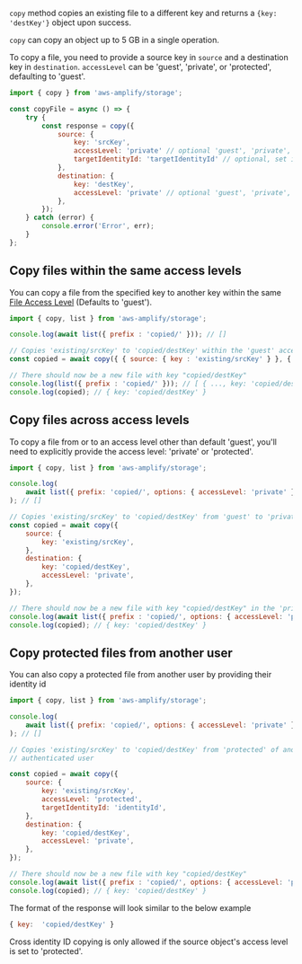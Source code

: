 `copy` method copies an existing file to a different key and returns a `{key: 'destKey'}` object upon
success.

<Callout>

`copy` can copy an object up to 5 GB in a single operation.

</Callout>

To copy a file, you need to provide a source key in `source` and a destination key in `destination`. `accessLevel` can be 'guest', 'private', or 'protected', defaulting to 'guest'.

```javascript
import { copy } from 'aws-amplify/storage';

const copyFile = async () => {
	try {
		const response = copy({
			source: { 
				key: 'srcKey',
				accessLevel: 'private' // optional 'guest', 'private', or 'protected'. Defaults to 'guest'.
				targetIdentityId: 'targetIdentityId' // optional, set it to other user's identity ID if copy from other user
			},
			destination: { 
				key: 'destKey',
				accessLevel: 'private' // optional 'guest', 'private', or 'protected'. Defaults to 'guest'.
			},
		});
	} catch (error) {
		console.error('Error', err);
	}
};
```

## Copy files within the same access levels

You can copy a file from the specified key to another key within the same [File Access Level](/lib/storage/configureaccess) (Defaults to 'guest').

```javascript
import { copy, list } from 'aws-amplify/storage';

console.log(await list({ prefix : 'copied/' })); // []

// Copies 'existing/srcKey' to 'copied/destKey' within the 'guest' access level
const copied = await copy({ { source: { key : 'existing/srcKey' } }, { destination: { key : 'copied/destKey' } } });

// There should now be a new file with key "copied/destKey"
console.log(list({ prefix : 'copied/' })); // [ { ..., key: 'copied/destKey' } ]
console.log(copied); // { key: 'copied/destKey' }
```

## Copy files across access levels

To copy a file from or to an access level other than default 'guest', you'll need to explicitly provide the access level: 'private' or 'protected'.

```javascript
import { copy, list } from 'aws-amplify/storage';

console.log(
	await list({ prefix: 'copied/', options: { accessLevel: 'private' } })
); // []

// Copies 'existing/srcKey' to 'copied/destKey' from 'guest' to 'private'
const copied = await copy({
	source: {
		key: 'existing/srcKey',
	},
	destination: {
		key: 'copied/destKey',
		accessLevel: 'private',
	},
});

// There should now be a new file with key "copied/destKey" in the 'private' level
console.log(await list({ prefix : 'copied/', options: { accessLevel: 'private' }})); // [ { ..., key: 'copied/destKey' } ]
console.log(copied); // { key: 'copied/destKey' }
```

## Copy protected files from another user

You can also copy a protected file from another user by providing their identity id

```javascript
import { copy, list } from 'aws-amplify/storage';

console.log(
	await list({ prefix: 'copied/', options: { accessLevel: 'private' } })
); // []

// Copies 'existing/srcKey' to 'copied/destKey' from 'protected' of another identity ID to 'private' of the current
// authenticated user

const copied = await copy({
	source: {
		key: 'existing/srcKey',
		accessLevel: 'protected',
		targetIdentityId: 'identityId',
	},
	destination: {
		key: 'copied/destKey',
		accessLevel: 'private',
	},
});

// There should now be a new file with key "copied/destKey"
console.log(await list({ prefix : 'copied/', options: { accessLevel: 'private' }})); // [..., key: 'copied/destKey']
console.log(copied); // { key: 'copied/destKey' }
```

The format of the response will look similar to the below example 

```javascript 
{ key:  'copied/destKey' }
```

<Callout>

Cross identity ID copying is only allowed if the source object's access level is set to 'protected'.

</Callout>
